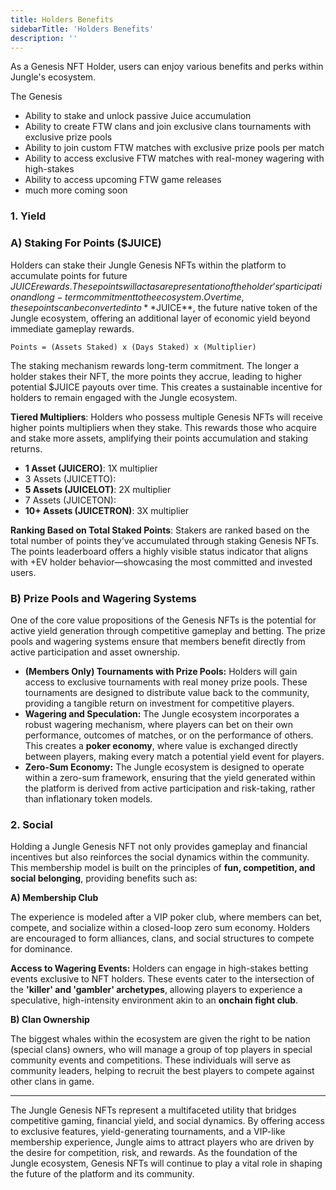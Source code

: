 ```yaml
---
title: Holders Benefits
sidebarTitle: 'Holders Benefits'
description: ''
---
```


As a Genesis NFT Holder, users can enjoy various benefits and perks within Jungle's ecosystem.

The Genesis 
- Ability to stake and unlock passive Juice accumulation
- Ability to create FTW clans and join exclusive clans tournaments with exclusive prize pools
- Ability to join custom FTW matches with exclusive prize pools per match
- Ability to access exclusive FTW matches with real-money wagering with high-stakes
- Ability to access upcoming FTW game releases
- much more coming soon

### 1. Yield

### **A) Staking For Points ($JUICE)**

Holders can stake their Jungle Genesis NFTs within the platform to accumulate points for future $JUICE rewards. These points will act as a representation of the holder’s participation and long-term commitment to the ecosystem. Over time, these points can be converted into **$JUICE**, the future native token of the Jungle ecosystem, offering an additional layer of economic yield beyond immediate gameplay rewards.

`Points = (Assets Staked) x (Days Staked) x (Multiplier)`

The staking mechanism rewards long-term commitment. The longer a holder stakes their NFT, the more points they accrue, leading to higher potential $JUICE payouts over time. This creates a sustainable incentive for holders to remain engaged with the Jungle ecosystem.

**Tiered Multipliers**: Holders who possess multiple Genesis NFTs will receive higher points multipliers when they stake. This rewards those who acquire and stake more assets, amplifying their points accumulation and staking returns.

- **1 Asset (JUICERO)**: 1X multiplier
- 3 Assets (JUICETTO):
- **5 Assets (JUICELOT)**: 2X multiplier
- 7 Assets (JUICETON):
- **10+ Assets (JUICETRON)**: 3X multiplier

**Ranking Based on Total Staked Points**: Stakers are ranked based on the total number of points they’ve accumulated through staking Genesis NFTs. The points leaderboard offers a highly visible status indicator that aligns with +EV holder behavior—showcasing the most committed and invested users.

### **B) Prize Pools and Wagering Systems**

One of the core value propositions of the Genesis NFTs is the potential for active yield generation through competitive gameplay and betting. The prize pools and wagering systems ensure that members benefit directly from active participation and asset ownership.

- **(Members Only) Tournaments with Prize Pools:** Holders will gain access to exclusive tournaments with real money prize pools. These tournaments are designed to distribute value back to the community, providing a tangible return on investment for competitive players.
- **Wagering and Speculation:** The Jungle ecosystem incorporates a robust wagering mechanism, where players can bet on their own performance, outcomes of matches, or on the performance of others. This creates a **poker economy**, where value is exchanged directly between players, making every match a potential yield event for players.
- **Zero-Sum Economy:** The Jungle ecosystem is designed to operate within a zero-sum framework, ensuring that the yield generated within the platform is derived from active participation and risk-taking, rather than inflationary token models.

### 2. **Social**

Holding a Jungle Genesis NFT not only provides gameplay and financial incentives but also reinforces the social dynamics within the community. This membership model is built on the principles of **fun, competition, and social belonging**, providing benefits such as:

**A) Membership Club** 

The experience is modeled after a VIP poker club, where members can bet, compete, and socialize within a closed-loop zero sum economy. Holders are encouraged to form alliances, clans, and social structures to compete for dominance.

**Access to Wagering Events:** Holders can engage in high-stakes betting events exclusive to NFT holders. These events cater to the intersection of the **'killer' and 'gambler' archetypes**, allowing players to experience a speculative, high-intensity environment akin to an **onchain fight club**.

**B) Clan Ownership**

The biggest whales within the ecosystem are given the right to be nation (special clans) owners, who will manage a group of top players in special community events and competitions. These individuals will serve as community leaders, helping to recruit the best players to compete against other clans in game. 

---

The Jungle Genesis NFTs represent a multifaceted utility that bridges competitive gaming, financial yield, and social dynamics. By offering access to exclusive features, yield-generating tournaments, and a VIP-like membership experience, Jungle aims to attract players who are driven by the desire for competition, risk, and rewards. As the foundation of the Jungle ecosystem, Genesis NFTs will continue to play a vital role in shaping the future of the platform and its community.